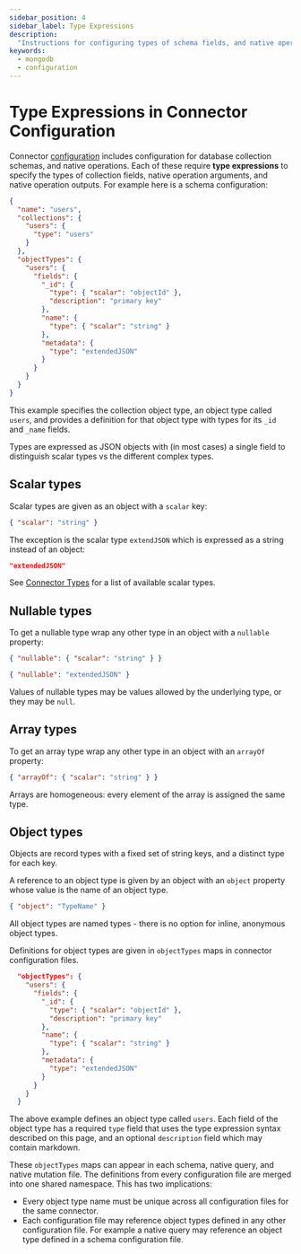 ```yaml
---
sidebar_position: 4
sidebar_label: Type Expressions
description:
  "Instructions for configuring types of schema fields, and native operation inputs and outputs."
keywords:
  - mongodb
  - configuration
---
```


# Type Expressions in Connector Configuration

Connector [configuration](./configuration.mdx) includes configuration for database collection schemas, and native
operations. Each of these require **type expressions** to specify the types of collection fields, native operation
arguments, and native operation outputs. For example here is a schema configuration:

```json
{
  "name": "users",
  "collections": {
    "users": {
      "type": "users"
    }
  },
  "objectTypes": {
    "users": {
      "fields": {
        "_id": {
          "type": { "scalar": "objectId" },
          "description": "primary key"
        },
        "name": {
          "type": { "scalar": "string" }
        },
        "metadata": {
          "type": "extendedJSON"
        }
      }
    }
  }
}
```

This example specifies the collection object type, an object type called `users`, and provides a definition for that
object type with types for its `_id` and `_name` fields.

Types are expressed as JSON objects with (in most cases) a single field to distinguish scalar types vs the different
complex types.

## Scalar types

Scalar types are given as an object with a `scalar` key:

```json
{ "scalar": "string" }
```

The exception is the scalar type `extendJSON` which is expressed as a string instead of an object:

```json
"extendedJSON"
```

See [Connector Types](./connector-types.mdx#scalar-types) for a list of available scalar types.

## Nullable types

To get a nullable type wrap any other type in an object with a `nullable` property:

```json
{ "nullable": { "scalar": "string" } }
```

```json
{ "nullable": "extendedJSON" }
```

Values of nullable types may be values allowed by the underlying type, or they may be `null`.

## Array types

To get an array type wrap any other type in an object with an `arrayOf` property:

```json
{ "arrayOf": { "scalar": "string" } }
```

Arrays are homogeneous: every element of the array is assigned the same type.

## Object types

Objects are record types with a fixed set of string keys, and a distinct type for each key.

A reference to an object type is given by an object with an `object` property whose value is the name of an object type.

```json
{ "object": "TypeName" }
```

All object types are named types - there is no option for inline, anonymous object types.

Definitions for object types are given in `objectTypes` maps in connector configuration files.

```json
  "objectTypes": {
    "users": {
      "fields": {
        "_id": {
          "type": { "scalar": "objectId" },
          "description": "primary key"
        },
        "name": {
          "type": { "scalar": "string" }
        },
        "metadata": {
          "type": "extendedJSON"
        }
      }
    }
  }
```

The above example defines an object type called `users`. Each field of the object type has a required `type` field that
uses the type expression syntax described on this page, and an optional `description` field which may contain markdown.

These `objectTypes` maps can appear in each schema, native query, and native mutation file. The definitions from every
configuration file are merged into one shared namespace. This has two implications:

- Every object type name must be unique across all configuration files for the same connector.
- Each configuration file may reference object types defined in any other configuration file. For example a native query
  may reference an object type defined in a schema configuration file.
